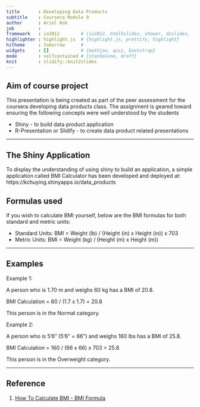 ```yaml
---
title       : Developing Data Products
subtitle    : Coursera Module 9
author      : Ariel Kok
job         : 
framework   : io2012        # {io2012, html5slides, shower, dzslides, ...}
highlighter : highlight.js  # {highlight.js, prettify, highlight}
hitheme     : tomorrow      # 
widgets     : []            # {mathjax, quiz, bootstrap}
mode        : selfcontained # {standalone, draft}
knit        : slidify::knit2slides
---
```



## Aim of course project

This presentation is being created as part of the peer assessment for the coursera developing data products class. The assignment is geared toward ensuring the following concepts were well understood by the students

- Shiny - to build data product application
- R-Presentation or Slidify - to create data product related presentations

---

## The Shiny Application

To display the understanding of using shiny to build an application, a simple application called BMI Calculator has been developed and deployed at: https://kchuying.shinyapps.io/data_products

## Formulas used

If you wish to calculate BMI yourself, below are the BMI formulas for both standard and metric units:

- Standard Units: BMI = Weight (lb) / (Height (in) x Height (in)) x 703
- Metric Units: BMI = Weight (kg) / (Height (m) x Height (m))

---

## Examples

Example 1: 

A person who is 1.70 m and weighs 60 kg has a BMI of 20.8.

BMI Calculation = 60 / (1.7 x 1.7) = 20.8

This person is in the Normal category.  

Example 2: 

A person who is 5'6" (5'6" = 66") and weighs 160 lbs has a BMI of 25.8.

BMI Calculation = 160 / (66 x 66) x 703 = 25.8

This person is in the Overweight category.

---

## Reference

1. [How To Calculate BMI - BMI Formula](http://www.freebmicalculator.net/calculate-bmi.php)
